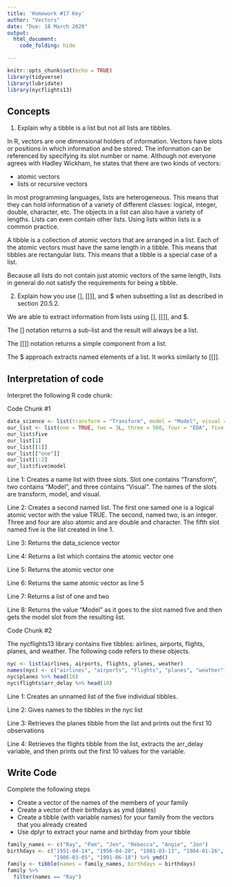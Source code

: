 ```yaml
---
title: 'Homework #17 Key'
author: "Vectors"
date: "Due: 18 March 2020"
output:
  html_document:
    code_folding: hide

---
```


```r
knitr::opts_chunk$set(echo = TRUE)
library(tidyverse)
library(lubridate)
library(nycflights13)
```

## Concepts  

1.  Explain why a tibble is a list but not all lists are tibbles.

In R, vectors are one dimensional holders of information. Vectors have slots or positions in which information and be stored. The information can be referenced by specifying its slot number or name. Although not everyone agrees with Hadley Wickham, he states that there are two kinds of vectors:  

*  atomic vectors
*  lists or recursive vectors

In most programming languages, lists are heterogeneous. This means that they can hold information of a variety of different classes: logical, integer, double, character, etc. The objects in a list can also have a variety of lengths. Lists can even contain other lists. Using lists within lists is a common practice.

A tibble is a collection of atomic vectors that are arranged in a list. Each of the atomic vectors must have the same length in a tibble. This means that tibbles are rectangular lists. This means that a tibble is a special case of a list.

Because all lists do not contain just atomic vectors of the same length, lists in general do not satisfy the requirements for being a tibble.

2.  Explain how you use [], [[]], and $ when subsetting a list as described in section 20.5.2. 

We are able to extract information from lists using [], [[]], and $.

The [] notation returns a sub-list and the result will always be a list.  

The [[]] notation returns a simple component from a list.  

The $ approach extracts named elements of a list. It works similarly to [[]].
    
## Interpretation of code  

Interpret the following R code chunk: 

Code Chunk #1

```r
data_science <- list(transform = "Transform", model = "Model", visual = "Visual")
our_list <- list(one = TRUE, two = 3L, three = 500, four = "EDA", five = data_science)
our_list$five
our_list[1]
our_list[[1]]
our_list[["one"]]
our_list[1:2]
our_list$five$model
```

Line 1: Creates a name list with three slots. Slot one contains "Transform", two contains "Model", and three contains "Visual". The names of the slots are transform, model, and visual. 

Line 2: Creates a second named list. The first one samed one is a logical atomic vector with the value TRUE. The second, named two, is an integer. Three and four are also atomic and are double and character. The fifth slot named five is the list created in line 1.

Line 3: Returns the data_science vector  

Line 4: Returns a list which contains the atomic vector one  

Line 5: Returns the atomic vector one  

Line 6: Returns the same atomic vector as line 5  

Line 7: Returns a list of one and two

Line 8: Returns the value "Model" as it goes to the slot named five and then gets the model slot from the resulting list.  

Code Chunk #2

The nycflights13 library contains five tibbles: airlines, airports, flights, planes, and weather. The following code refers to these objects.

```r
nyc <- list(airlines, airports, flights, planes, weather)
names(nyc) <- c("airlines", "airports", "flights", "planes", "weather")
nyc$planes %>% head(10)
nyc$flights$arr_delay %>% head(10)
```  

Line 1: Creates an unnamed list of the five individual tibbles.

Line 2: Gives names to the tibbles in the nyc list

Line 3: Retrieves the planes tibble from the list and prints out the first 10 observations  

Line 4: Retrieves the flights tibble from the list, extracts the arr_delay variable, and then prints out the first 10 values for the variable.  

## Write Code

Complete the following steps  

*  Create a vector of the names of the members of your family
*  Create a vector of their birthdays as ymd (dates)
*  Create a tibble (with variable names) for your family from the vectors that you already created
*  Use dplyr to extract your name and birthday from your tibble

```r
family_names <- c("Ray", "Pam", "Jen", "Rebecca", "Angie", "Jon")
birthdays <- c("1951-04-14", "1956-04-20", "1981-03-13", "1984-01-26",
               "1986-03-05", "1991-06-18") %>% ymd()
family <- tibble(names = family_names, birthdays = birthdays)
family %>% 
  filter(names == "Ray")
```
